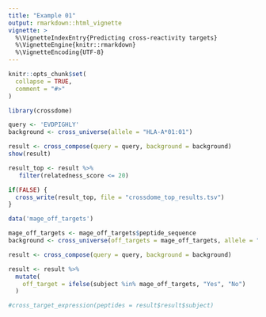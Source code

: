 ```yaml
---
title: "Example 01"
output: rmarkdown::html_vignette
vignette: >
  %\VignetteIndexEntry{Predicting cross-reactivity targets}
  %\VignetteEngine{knitr::rmarkdown}
  %\VignetteEncoding{UTF-8}
---
```


```r
knitr::opts_chunk$set(
  collapse = TRUE,
  comment = "#>"
)
```

```r

library(crossdome)

query <- 'EVDPIGHLY'
background <- cross_universe(allele = "HLA-A*01:01")

result <- cross_compose(query = query, background = background)
show(result)

```

```r

result_top <- result %>%
   filter(relatedness_score <= 20)

if(FALSE) {
  cross_write(result_top, file = "crossdome_top_results.tsv")
}

```

```r

data('mage_off_targets')

mage_off_targets <- mage_off_targets$peptide_sequence
background <- cross_universe(off_targets = mage_off_targets, allele = "HLA-A*01:01")

result <- cross_compose(query = query, background = background)

```

```r

result <- result %>%
  mutate(
    off_target = ifelse(subject %in% mage_off_targets, "Yes", "No")
  )

```

```r

#cross_target_expression(peptides = result$result$subject)

```
